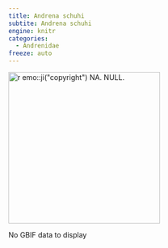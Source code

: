 ```yaml
---
title: Andrena schuhi
subtite: Andrena schuhi
engine: knitr
categories:
  - Andrenidae
freeze: auto
---
```

[![`r emo::ji("copyright")` NA. NULL.](/files/no_bee.png){height=300}](NA)

No GBIF data to display

